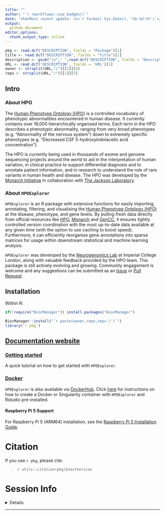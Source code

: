 ```yaml
---
title: "" 
author: "`r rworkflows::use_badges()`" 
date: "<h4>Most recent update: <i>`r format( Sys.Date(), '%b-%d-%Y')`</i></h4>"
output:
  github_document 
editor_options: 
  chunk_output_type: inline
---
```


```r
pkg <- read.dcf("DESCRIPTION", fields = "Package")[1]
title <- read.dcf("DESCRIPTION", fields = "Title")[1]
description <- gsub("\n"," ",read.dcf("DESCRIPTION", fields = "Description")[1])
URL <- read.dcf('DESCRIPTION', fields = 'URL')[1]
owner <- strsplit(URL,"/")[[1]][4]
repo <- strsplit(URL,"/")[[1]][5]
```
 
## Intro

### About HPO

The [Human Phenotype Ontology (HPO)](https://hpo.jax.org/app/) is a controlled vocabulary of phenotypic abnormalities encountered in human disease. It currently contains over 18,000 hierarchically organised terms. Each term in the HPO describes a phenotypic abnormality, ranging from very broad phenotypes (e.g. "Abnormality of the nervous system") down to extremely specific phenotypes (e.g. "Decreased CSF 5-hydroxyindolacetic acid concentration"). 

The HPO is currently being used in thousands of exome and genome sequencing projects around the world to aid in the interpretation of human variation, in clinical practice to support differential diagnosis and to annotate patient information, and in research to understand the role of rare variants in human health and disease. The HPO was developed by the [Monarch Initiative](https://monarchinitiative.org/) in collaboration with [The Jackson Laboratory](https://www.jax.org/).

### About `HPOExplorer`

`HPOExplorer` is an R package with extensive functions for easily importing, annotating, filtering, and visualising the [Human Phenotype Ontology (HPO)](https://hpo.jax.org/app/) at the disease, phenotype, and gene levels. By pulling fresh data directly from official resources like [HPO](https://hpo.jax.org/app/), [Monarch](https://monarchinitiative.org/) and [GenCC](https://thegencc.org/), it ensures tightly controlled version coordination with the most up-to-date data available at any given time (with the option to use caching to boost speed). Furthermore, it can efficiently reorganise gene annotations into sparse matrices for usage within downstream statistical and machine learning analysis.

`HPOExplorer` was developed by the [Neurogenomics Lab](https://www.neurogenomics.co.uk/) at Imperial College London, along with valuable feedback provided by the HPO team. This package is still actively evolving and growing. Community engagement is welcome and any suggestions can be submitted as an [Issue](https://github.com/neurogenomics/HPOExplorer/issues) or [Pull Request](https://github.com/neurogenomics/HPOExplorer/pulls).

## Installation

Within R: 

```R
if(!require("BiocManager")) install.packages("BiocManager")

BiocManager::install("`r paste(owner,repo,sep='/')`")
library(`r pkg`)
```

## [Documentation website](https://neurogenomics.github.io/HPOExplorer/)

### [Getting started](https://neurogenomics.github.io/HPOExplorer/articles/HPOExplorer.html)

A quick tutorial on how to get started with `HPOExplorer`.

### [Docker](https://neurogenomics.github.io/HPOExplorer/articles/docker.html) 

`HPOExplorer` is also available via [DockerHub](https://hub.docker.com/repository/docker/neurogenomicslab/hpoexplorer). 
Click
[here](https://neurogenomics.github.io/HPOExplorer/articles/docker.html)
for instructions on how to create a Docker or Singularity
container with `HPOExplorer` and Rstudio pre-installed.

#### Raspberry Pi 5 Support

For Raspberry Pi 5 (ARM64) installation, see the [Raspberry Pi 5 Installation Guide](https://github.com/neurogenomics/HPOExplorer/blob/master/README_RPI5.md). 

# Citation

If you use ``r pkg``, please cite: 

<!-- Modify this by editing the file: inst/CITATION  -->
> `r utils::citation(pkg)$textVersion`

# Session Info 

<details> 

```r
utils::sessionInfo()
```

</details>  
<hr>

